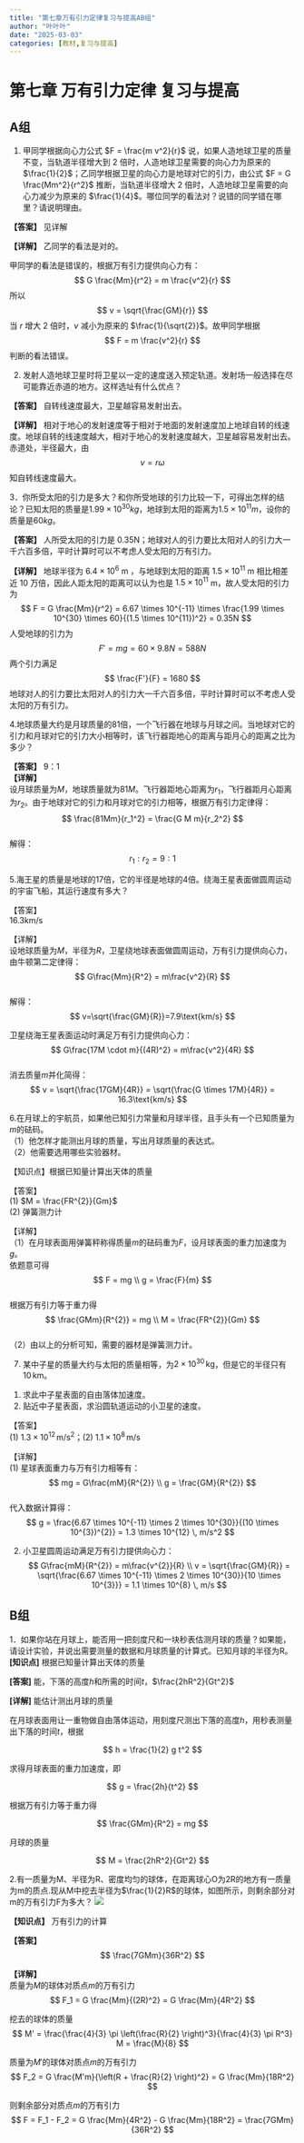 ```yaml
---
title: "第七章万有引力定律复习与提高AB组"
author: "叶叶叶"
date: "2025-03-03"
categories: [教材,复习与提高]
---
```


# 第七章 万有引力定律 复习与提高

## A组

1.  甲同学根据向心力公式 $F = \frac{m v^2}{r}$ 说，如果人造地球卫星的质量不变，当轨道半径增大到 2 倍时，人造地球卫星需要的向心力为原来的 $\frac{1}{2}$；乙同学根据卫星的向心力是地球对它的引力，由公式 $F = G \frac{Mm^2}{r^2}$ 推断，当轨道半径增大 2 倍时，人造地球卫星需要的向心力减少为原来的 $\frac{1}{4}$。哪位同学的看法对？说错的同学错在哪里？请说明理由。

**【答案】** 见详解

**【详解】** 乙同学的看法是对的。

甲同学的看法是错误的，根据万有引力提供向心力有： $$
G \frac{Mm}{r^2} = m \frac{v^2}{r}
$$ 所以 $$
v = \sqrt{\frac{GM}{r}}
$$ 当 $r$ 增大 2 倍时，$v$ 减小为原来的 $\frac{1}{\sqrt{2}}$。故甲同学根据 $$
F = m \frac{v^2}{r}
$$ 判断的看法错误。

2.  发射人造地球卫星时将卫星以一定的速度送入预定轨道。发射场一般选择在尽可能靠近赤道的地方。这样选址有什么优点？

**【答案】** 自转线速度最大，卫星越容易发射出去。

**【详解】** 相对于地心的发射速度等于相对于地面的发射速度加上地球自转的线速度。地球自转的线速度越大，相对于地心的发射速度越大，卫星越容易发射出去。赤道处，半径最大，由 $$
v = r\omega
$$ 知自转线速度最大。

3．你所受太阳的引力是多大？和你所受地球的引力比较一下，可得出怎样的结论？已知太阳的质量是$1.99\times 10^30kg$，地球到太阳的距离为$1.5\times 10^11m$，设你的质量是$60kg$。

**【答案】** 人所受太阳的引力是 0.35N；地球对人的引力要比太阳对人的引力大一千六百多倍，平时计算时可以不考虑人受太阳的万有引力。

**【详解】** 地球半径为 $6.4 \times 10^6$ m ，与地球到太阳的距离 $1.5 \times 10^{11}$ m 相比相差近 10 万倍，因此人距太阳的距离可以认为也是 $1.5 \times 10^{11}$ m，故人受太阳的引力为 $$
F = G \frac{Mm}{r^2} = 6.67 \times 10^{-11} \times \frac{1.99 \times 10^{30} \times 60}{(1.5 \times 10^{11})^2} = 0.35N
$$ 人受地球的引力为 $$
F' = mg = 60 \times 9.8N = 588N
$$ 两个引力满足 $$
\frac{F'}{F} = 1680
$$ 地球对人的引力要比太阳对人的引力大一千六百多倍，平时计算时可以不考虑人受太阳的万有引力。

4.地球质量大约是月球质量的81倍，一个飞行器在地球与月球之间。当地球对它的引力和月球对它的引力大小相等时，该飞行器距地心的距离与距月心的距离之比为多少？

**【答案】** 9：1\
**【详解】**\
设月球质量为$M$，地球质量就为$81M$。飞行器距地心距离为$r_1$，飞行器距月心距离为$r_2$。由于地球对它的引力和月球对它的引力相等，根据万有引力定律得：\
$$
\frac{81Mm}{r_1^2} = \frac{G M m}{r_2^2}
$$\
解得：\
$$
r_1 : r_2 = 9 : 1
$$

5.海王星的质量是地球的17倍，它的半径是地球的4倍。绕海王星表面做圆周运动的宇宙飞船，其运行速度有多大？

【答案】\
16.3km/s

【详解】\
设地球质量为$M$，半径为$R$，卫星绕地球表面做圆周运动，万有引力提供向心力，由牛顿第二定律得：\
$$
G\frac{Mm}{R^2} = m\frac{v^2}{R}
$$\
解得：\
$$
v=\sqrt{\frac{GM}{R}}=7.9\text{km/s}
$$

卫星绕海王星表面运动时满足万有引力提供向心力：\
$$
G\frac{17M \cdot m}{(4R)^2} = m\frac{v^2}{4R}
$$\
消去质量$m$并化简得：\
$$
v = \sqrt{\frac{17GM}{4R}} = \sqrt{\frac{G \times 17M}{4R}} = 16.3\text{km/s}
$$

6.在月球上的宇航员，如果他已知引力常量和月球半径，且手头有一个已知质量为$m$的砝码。\
（1）他怎样才能测出月球的质量，写出月球质量的表达式。\
（2）他需要选用哪些实验器材。

【知识点】根据已知量计算出天体的质量

【答案】\
(1) $M = \frac{FR^{2}}{Gm}$\
(2) 弹簧测力计

【详解】\
（1）在月球表面用弹簧秤称得质量$m$的砝码重为$F$，设月球表面的重力加速度为$g$。\
依题意可得\
$$
F = mg \\
g = \frac{F}{m}
$$\
根据万有引力等于重力得\
$$
\frac{GMm}{R^{2}} = mg \\
M = \frac{FR^{2}}{Gm}
$$\
（2）由以上的分析可知，需要的器材是弹簧测力计。

7.  某中子星的质量大约与太阳的质量相等，为$2 \times 10^{30} \, \text{kg}$，但是它的半径只有$10 \, \text{km}$。\

<!-- -->

(1) 求此中子星表面的自由落体加速度。\
(2) 贴近中子星表面，求沿圆轨道运动的小卫星的速度。

【答案】\
(1) $1.3 \times 10^{12} \, \text{m/s}^2$；(2) $1.1 \times 10^{8} \, \text{m/s}$

【详解】\
(1) 星球表面重力与万有引力相等有：\
$$
mg = G\frac{mM}{R^{2}} \\
g = \frac{GM}{R^{2}}
$$\
代入数据计算得：\
$$
g = \frac{6.67 \times 10^{-11} \times 2 \times 10^{30}}{(10 \times 10^{3})^{2}} = 1.3 \times 10^{12} \, m/s^2
$$

(2) 小卫星圆周运动满足万有引力提供向心力：\
    $$
    G\frac{mM}{R^{2}} = m\frac{v^{2}}{R} \\
    v = \sqrt{\frac{GM}{R}} = \sqrt{\frac{6.67 \times 10^{-11} \times 2 \times 10^{30}}{10 \times 10^{3}}} = 1.1 \times 10^{8} \, m/s
    $$

## B组

1．如果你站在月球上，能否用一把刻度尺和一块秒表估测月球的质量？如果能，请设计实验，并说出需要测量的数据和月球质量的计算式。已知月球的半径为R。 **\[知识点\]** 根据已知量计算出天体的质量

**\[答案\]** 能，下落的高度$h$和所需的时间$t$，$\frac{2hR^2}{Gt^2}$

**\[详解\]** 能估计测出月球的质量

在月球表面用让一重物做自由落体运动，用刻度尺测出下落的高度$h$，用秒表测量出下落的时间$t$，根据

$$ h = \frac{1}{2} g t^2 $$

求得月球表面的重力加速度，即

$$ g = \frac{2h}{t^2} $$

根据万有引力等于重力得

$$ \frac{GMm}{R^2} = mg $$

月球的质量

$$ M = \frac{2hR^2}{Gt^2} $$

2.有一质量为M、半径为R、密度均匀的球体，在距离球心O为2R的地方有一质量为m的质点.现从M中挖去半径为$\frac{1}{2}R$的球体，如图所示，则剩余部分对m的万有引力F为多大？
![](images/paste-12.png)

**【知识点】** 万有引力的计算  

**【答案】**  
$$ \frac{7GMm}{36R^2} $$  

**【详解】**  
质量为$M$的球体对质点$m$的万有引力  
$$ F_1 = G \frac{Mm}{(2R)^2} = G \frac{Mm}{4R^2} $$  

挖去的球体的质量  
$$ M' = \frac{\frac{4}{3} \pi \left(\frac{R}{2} \right)^3}{\frac{4}{3} \pi R^3} M = \frac{M}{8} $$  

质量为$M'$的球体对质点$m$的万有引力  
$$ F_2 = G \frac{M'm}{\left(R + \frac{R}{2} \right)^2} = G \frac{Mm}{18R^2} $$  

则剩余部分对质点$m$的万有引力  
$$ F = F_1 - F_2 = G \frac{Mm}{4R^2} - G \frac{Mm}{18R^2} = \frac{7GMm}{36R^2} $$  
